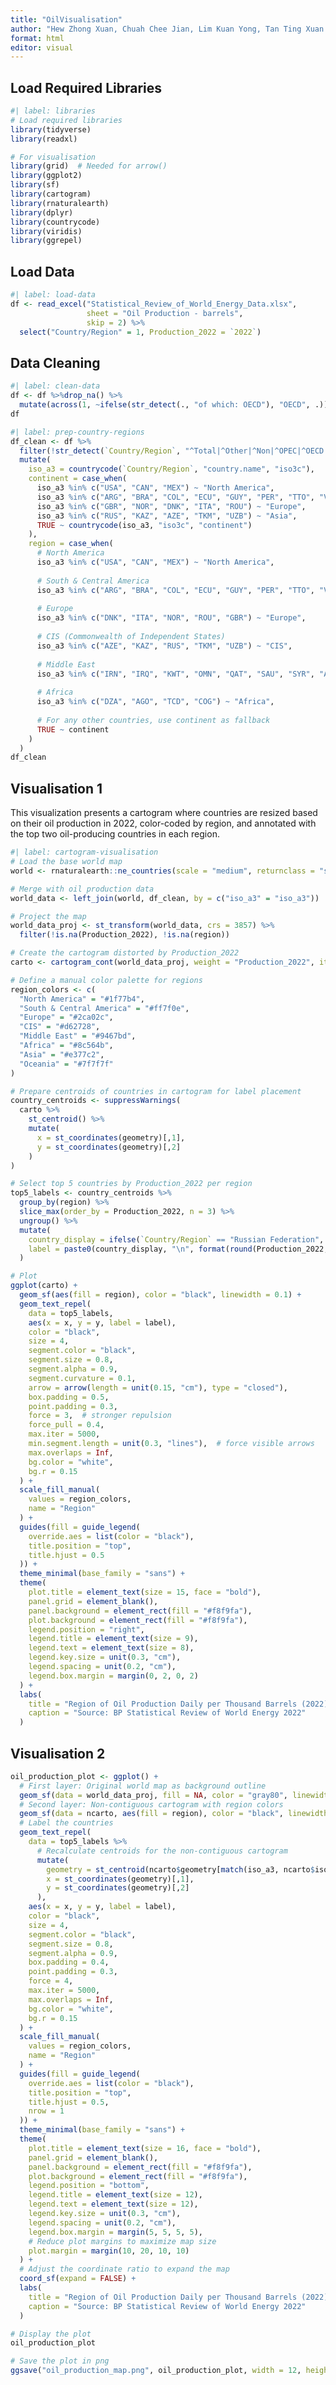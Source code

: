 ---
title: "OilVisualisation"
author: "Hew Zhong Xuan, Chuah Chee Jian, Lim Kuan Yong, Tan Ting Xuan Daryl, Kua Dong Han, Chek Yu Ting Amanda"
format: html
editor: visual
---

## Load Required Libraries

```{r}
#| label: libraries
# Load required libraries
library(tidyverse)
library(readxl)

# For visualisation
library(grid)  # Needed for arrow()
library(ggplot2)
library(sf)
library(cartogram)
library(rnaturalearth)
library(dplyr)
library(countrycode)
library(viridis)
library(ggrepel)
```

## Load Data

```{r}
#| label: load-data
df <- read_excel("Statistical_Review_of_World_Energy_Data.xlsx", 
                 sheet = "Oil Production - barrels",
                 skip = 2) %>%
  select("Country/Region" = 1, Production_2022 = `2022`)
```

## Data Cleaning

```{r}
#| label: clean-data
df <- df %>%drop_na() %>%
  mutate(across(1, ~ifelse(str_detect(., "of which: OECD"), "OECD", .)))
df
```

```{r}
#| label: prep-country-regions
df_clean <- df %>%
  filter(!str_detect(`Country/Region`, "^Total|^Other|^Non|^OPEC|^OECD|European Union|World|USSR")) %>%
  mutate(
    iso_a3 = countrycode(`Country/Region`, "country.name", "iso3c"),
    continent = case_when(
      iso_a3 %in% c("USA", "CAN", "MEX") ~ "North America",
      iso_a3 %in% c("ARG", "BRA", "COL", "ECU", "GUY", "PER", "TTO", "VEN") ~ "South America",
      iso_a3 %in% c("GBR", "NOR", "DNK", "ITA", "ROU") ~ "Europe",
      iso_a3 %in% c("RUS", "KAZ", "AZE", "TKM", "UZB") ~ "Asia",
      TRUE ~ countrycode(iso_a3, "iso3c", "continent")
    ),
    region = case_when(
      # North America
      iso_a3 %in% c("USA", "CAN", "MEX") ~ "North America",
      
      # South & Central America  
      iso_a3 %in% c("ARG", "BRA", "COL", "ECU", "GUY", "PER", "TTO", "VEN") ~ "South & Central America",
      
      # Europe
      iso_a3 %in% c("DNK", "ITA", "NOR", "ROU", "GBR") ~ "Europe",
      
      # CIS (Commonwealth of Independent States)
      iso_a3 %in% c("AZE", "KAZ", "RUS", "TKM", "UZB") ~ "CIS",
      
      # Middle East
      iso_a3 %in% c("IRN", "IRQ", "KWT", "OMN", "QAT", "SAU", "SYR", "ARE", "YEM") ~ "Middle East",
      
      # Africa
      iso_a3 %in% c("DZA", "AGO", "TCD", "COG") ~ "Africa",
      
      # For any other countries, use continent as fallback
      TRUE ~ continent
    )
  )
df_clean
```

## Visualisation 1

This visualization presents a cartogram where countries are resized based on their oil production in 2022, color-coded by region, and annotated with the top two oil-producing countries in each region.

```{r}
#| label: cartogram-visualisation
# Load the base world map
world <- rnaturalearth::ne_countries(scale = "medium", returnclass = "sf")

# Merge with oil production data
world_data <- left_join(world, df_clean, by = c("iso_a3" = "iso_a3"))

# Project the map
world_data_proj <- st_transform(world_data, crs = 3857) %>%
  filter(!is.na(Production_2022), !is.na(region))

# Create the cartogram distorted by Production_2022
carto <- cartogram_cont(world_data_proj, weight = "Production_2022", itermax = 8)

# Define a manual color palette for regions
region_colors <- c(
  "North America" = "#1f77b4",
  "South & Central America" = "#ff7f0e",
  "Europe" = "#2ca02c",
  "CIS" = "#d62728",
  "Middle East" = "#9467bd",
  "Africa" = "#8c564b",
  "Asia" = "#e377c2",
  "Oceania" = "#7f7f7f"
)

# Prepare centroids of countries in cartogram for label placement
country_centroids <- suppressWarnings(
  carto %>%
    st_centroid() %>%
    mutate(
      x = st_coordinates(geometry)[,1],
      y = st_coordinates(geometry)[,2]
    )
)

# Select top 5 countries by Production_2022 per region
top5_labels <- country_centroids %>%
  group_by(region) %>%
  slice_max(order_by = Production_2022, n = 3) %>%
  ungroup() %>%
  mutate(
    country_display = ifelse(`Country/Region` == "Russian Federation", "Russia", `Country/Region`),
    label = paste0(country_display, "\n", format(round(Production_2022, 0), big.mark = ","))
  )

# Plot
ggplot(carto) +
  geom_sf(aes(fill = region), color = "black", linewidth = 0.1) +
  geom_text_repel(
    data = top5_labels,
    aes(x = x, y = y, label = label),
    color = "black",
    size = 4,
    segment.color = "black",
    segment.size = 0.8,
    segment.alpha = 0.9,
    segment.curvature = 0.1,
    arrow = arrow(length = unit(0.15, "cm"), type = "closed"),
    box.padding = 0.5,
    point.padding = 0.3,
    force = 3,  # stronger repulsion
    force_pull = 0.4,
    max.iter = 5000,
    min.segment.length = unit(0.3, "lines"),  # force visible arrows
    max.overlaps = Inf,
    bg.color = "white",
    bg.r = 0.15
  ) +
  scale_fill_manual(
    values = region_colors,
    name = "Region"
  ) +
  guides(fill = guide_legend(
    override.aes = list(color = "black"),
    title.position = "top",
    title.hjust = 0.5
  )) +
  theme_minimal(base_family = "sans") +
  theme(
    plot.title = element_text(size = 15, face = "bold"),
    panel.grid = element_blank(),
    panel.background = element_rect(fill = "#f8f9fa"),
    plot.background = element_rect(fill = "#f8f9fa"),
    legend.position = "right",
    legend.title = element_text(size = 9),
    legend.text = element_text(size = 8),
    legend.key.size = unit(0.3, "cm"),
    legend.spacing = unit(0.2, "cm"),
    legend.box.margin = margin(0, 2, 0, 2)
  ) +
  labs(
    title = "Region of Oil Production Daily per Thousand Barrels (2022)", 
    caption = "Source: BP Statistical Review of World Energy 2022"
  )
```

## Visualisation 2

```{r}
oil_production_plot <- ggplot() +
  # First layer: Original world map as background outline
  geom_sf(data = world_data_proj, fill = NA, color = "gray80", linewidth = 0.2, alpha = 0.4) +
  # Second layer: Non-contiguous cartogram with region colors
  geom_sf(data = ncarto, aes(fill = region), color = "black", linewidth = 0.1) +
  # Label the countries
  geom_text_repel(
    data = top5_labels %>% 
      # Recalculate centroids for the non-contiguous cartogram
      mutate(
        geometry = st_centroid(ncarto$geometry[match(iso_a3, ncarto$iso_a3)]),
        x = st_coordinates(geometry)[,1],
        y = st_coordinates(geometry)[,2]
      ),
    aes(x = x, y = y, label = label),
    color = "black",
    size = 4,
    segment.color = "black",
    segment.size = 0.8,
    segment.alpha = 0.9,
    box.padding = 0.4,
    point.padding = 0.3,
    force = 4,
    max.iter = 5000,
    max.overlaps = Inf,
    bg.color = "white",
    bg.r = 0.15
  ) +
  scale_fill_manual(
    values = region_colors,
    name = "Region"
  ) +
  guides(fill = guide_legend(
    override.aes = list(color = "black"),
    title.position = "top",
    title.hjust = 0.5,
    nrow = 1
  )) +
  theme_minimal(base_family = "sans") +
  theme(
    plot.title = element_text(size = 16, face = "bold"),
    panel.grid = element_blank(),
    panel.background = element_rect(fill = "#f8f9fa"),
    plot.background = element_rect(fill = "#f8f9fa"),
    legend.position = "bottom",
    legend.title = element_text(size = 12),
    legend.text = element_text(size = 12),
    legend.key.size = unit(0.3, "cm"),
    legend.spacing = unit(0.2, "cm"),
    legend.box.margin = margin(5, 5, 5, 5),
    # Reduce plot margins to maximize map size
    plot.margin = margin(10, 20, 10, 10)
  ) +
  # Adjust the coordinate ratio to expand the map
  coord_sf(expand = FALSE) +
  labs(
    title = "Region of Oil Production Daily per Thousand Barrels (2022)",
    caption = "Source: BP Statistical Review of World Energy 2022"
  )

# Display the plot
oil_production_plot

# Save the plot in png
ggsave("oil_production_map.png", oil_production_plot, width = 12, height = 8, dpi = 300)
```
